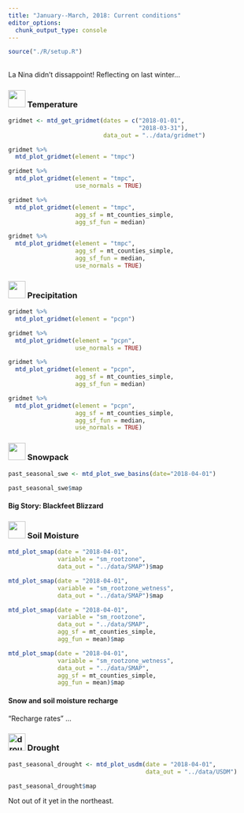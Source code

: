 ```yaml
---
title: "January--March, 2018: Current conditions"
editor_options: 
  chunk_output_type: console
---
```


```r
source("./R/setup.R")

```

## {- .tabset .tabset-fade .tabset-pills}

La Nina didn't dissappoint! Reflecting on last winter...

### <img src="./icons/temperature.svg" width="35px"/> Temperature {-}
```r

gridmet <- mtd_get_gridmet(dates = c("2018-01-01",
                                     "2018-03-31"),
                           data_out = "../data/gridmet")

```


```r
gridmet %>%
  mtd_plot_gridmet(element = "tmpc")
```


```r
gridmet %>%
  mtd_plot_gridmet(element = "tmpc",
                   use_normals = TRUE)
```


```r
gridmet %>%
  mtd_plot_gridmet(element = "tmpc",
                   agg_sf = mt_counties_simple,
                   agg_sf_fun = median)
```


```r
gridmet %>%
  mtd_plot_gridmet(element = "tmpc",
                   agg_sf = mt_counties_simple,
                   agg_sf_fun = median,
                   use_normals = TRUE)
```


### <img src="./icons/precipitation.svg" width="35px"/> Precipitation {-}


```r
gridmet %>%
  mtd_plot_gridmet(element = "pcpn")
```


```r
gridmet %>%
  mtd_plot_gridmet(element = "pcpn",
                   use_normals = TRUE)
```


```r
gridmet %>%
  mtd_plot_gridmet(element = "pcpn",
                   agg_sf = mt_counties_simple,
                   agg_sf_fun = median)
```


```r
gridmet %>%
  mtd_plot_gridmet(element = "pcpn",
                   agg_sf = mt_counties_simple,
                   agg_sf_fun = median,
                   use_normals = TRUE)
```

### <img src="./icons/swe.svg" width="35px"/> Snowpack {-}

```r
past_seasonal_swe <- mtd_plot_swe_basins(date="2018-04-01")

past_seasonal_swe$map

```

#### Big Story: Blackfeet Blizzard {-}


### <img src="./icons/soil_saturation.svg" width="35px"/> Soil Moisture {-}


```r
mtd_plot_smap(date = "2018-04-01",
              variable = "sm_rootzone",
              data_out = "../data/SMAP")$map
```


```r
mtd_plot_smap(date = "2018-04-01",
              variable = "sm_rootzone_wetness",
              data_out = "../data/SMAP")$map
```


```r
mtd_plot_smap(date = "2018-04-01",
              variable = "sm_rootzone",
              data_out = "../data/SMAP",
              agg_sf = mt_counties_simple,
              agg_fun = mean)$map
```


```r
mtd_plot_smap(date = "2018-04-01",
              variable = "sm_rootzone_wetness",
              data_out = "../data/SMAP",
              agg_sf = mt_counties_simple,
              agg_fun = mean)$map
```

#### Snow and soil moisture recharge {-}
"Recharge rates" ...

### ![drought icon](./icons/drought.svg){width="35px"} Drought {-}
```r

past_seasonal_drought <- mtd_plot_usdm(date = "2018-04-01",
                                       data_out = "../data/USDM")

past_seasonal_drought$map

```

Not out of it yet in the northeast.

